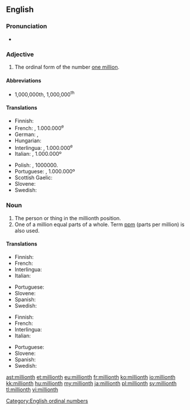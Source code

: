==English==

===Pronunciation===
* {{IPA|/ˈmɪljənθ/}}

===Adjective===
{{en-adj|-}}

# The ordinal form of the number [[million|one million]].

====Abbreviations====
* 1,000,000th, 1,000,000<sup>th</sup> {{italbrac|also written without commas, or, in technical usage with a thin space replacing each comma}}

====Translations====
{{trans-top|millionth}}
* Finnish: {{t-|fi|miljoonas}}
* French: {{t+|fr|millionième}}, 1.000.000<sup>e</sup>
* German: {{t|de|millionstel}}, {{t|de|milliontel}}
* Hungarian: {{t|hu|milliomodik}}
* Interlingua: {{t|ia|millionesime|xs=Interlingua}}, 1.000.000<sup>e</sup>
* Italian: {{t+|it|milionesimo}}, 1.000.000º
{{trans-mid}}
* Polish: {{t+|pl|milionowy}}, 1000000.
* Portuguese: {{t+|pt|milionésimo}}, 1.000.000º
* Scottish Gaelic: {{t-|gd|milleanamh|xs=Scottish Gaelic}}
* Slovene: {{t|sl|milijonti}}
* Swedish: {{t+|sv|miljonte}}
{{trans-bottom}}

===Noun===
{{en-noun}}

# The person or thing in the millionth position.
# One of a million equal parts of a whole. Term [[ppm]] (parts per million) is also used.

====Translations====
{{trans-top|person or thing in the millionth position}}
* Finnish: {{t|fi|miljoonas}}
* French: {{t|fr|millionième|m|f}}
* Interlingua: {{t|ia|millionesimo|m}}
* Italian: {{t|it|milionesimo|m}}
{{trans-mid}}
* Portuguese: {{t|pt|milionésimo|m}}
* Slovene: {{t|sl|milijonti}}
* Spanish: {{t|es|millonésimo|m}}
* Swedish: {{t|sv|miljonte}}
{{trans-bottom}}

{{trans-top|one of a million equal parts of a whole}}
* Finnish: {{t|fi|miljoonasosa}}
* French: {{t|fr|millionième|m}}
* Interlingua: {{t|ia|millionesimo|m}}
* Italian: {{t|it|milionesimo|m}}
{{trans-mid}}
* Portuguese: {{t|pt|milionésimo|m}}
* Slovene: {{t|sl|milijonina|f}}
* Spanish: {{t|es|millonésimo|m}}
* Swedish: {{t|sv|miljontedel}}
{{trans-bottom}}

[[Category:English ordinal numbers]]

[[ast:millionth]]
[[et:millionth]]
[[eu:millionth]]
[[fr:millionth]]
[[ko:millionth]]
[[io:millionth]]
[[kk:millionth]]
[[hu:millionth]]
[[my:millionth]]
[[ja:millionth]]
[[pl:millionth]]
[[sv:millionth]]
[[tl:millionth]]
[[vi:millionth]]